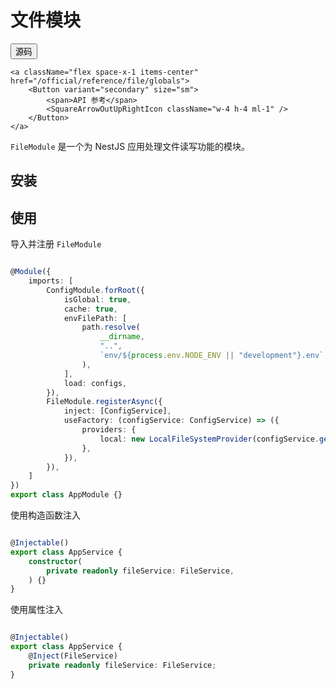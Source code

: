 # 文件模块


<div className="flex space-x-2 items-center">    
    <a className="flex space-x-1 items-center" href="https://github.com/hikestack/hike/tree/main/packages/file" target="_blank">
        <Button variant="secondary" size="sm">      
             <span>源码</span>
            <FileCode2Icon className="w-4 h-4 ml-1" />
        </Button>
    </a>
   
    <a className="flex space-x-1 items-center" href="/official/reference/file/globals">
        <Button variant="secondary" size="sm">
            <span>API 参考</span>
            <SquareArrowOutUpRightIcon className="w-4 h-4 ml-1" />
        </Button>
    </a>
</div>

```FileModule``` 是一个为 NestJS 应用处理文件读写功能的模块。

## 安装

<PackageManagerTabs command="install @hikestack/file" />

## 使用

导入并注册 ```FileModule```

```ts title="app.module.ts" {20-27}

@Module({
	imports: [
		ConfigModule.forRoot({
			isGlobal: true,
			cache: true,
			envFilePath: [
				path.resolve(
					__dirname,
					"..",
					`env/${process.env.NODE_ENV || "development"}.env`,
				),
			],
			load: configs,
		}),
		FileModule.registerAsync({
			inject: [ConfigService],
			useFactory: (configService: ConfigService) => ({
				providers: {
					local: new LocalFileSystemProvider(configService.get("file.local")),
				},
			}),
		}),
	]
})
export class AppModule {}
```

使用构造函数注入

```ts title="app.service.ts" {7}

@Injectable()
export class AppService {
	constructor(
		private readonly fileService: FileService,
	) {}
}
```

使用属性注入

```ts title="app.service.ts" {6,7}

@Injectable()
export class AppService {
    @Inject(FileService)
	private readonly fileService: FileService;
}
```